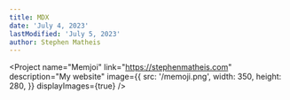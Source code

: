 ```yaml
---
title: MDX
date: 'July 4, 2023'
lastModified: 'July 5, 2023'
author: Stephen Matheis
---
```


<Project
    name="Memjoi"
    link="https://stephenmatheis.com"
    description="My website"
    image={{
        src: '/memoji.png',
        width: 350,
        height: 280,
    }}
    displayImages={true}
/>
